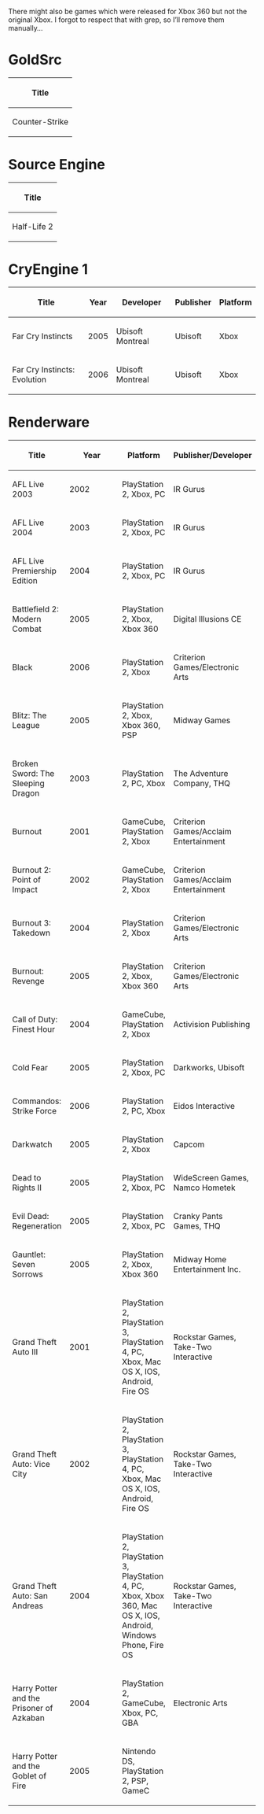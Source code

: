 There might also be games which were released for Xbox 360 but not the original Xbox. I forgot to respect that with grep, so I’ll remove them manually…

= GoldSrc =

{|
! Title
|-
| Counter-Strike
|}

= Source Engine =

{|
! Title
|-
| Half-Life 2
|}

= CryEngine 1 =

{|
! Title
! Year
! Developer
! Publisher
! Platform
|-
| Far Cry Instincts
| 2005
| Ubisoft Montreal
| Ubisoft
| Xbox
|-
| Far Cry Instincts: Evolution
| 2006
| Ubisoft Montreal
| Ubisoft
| Xbox
|}

= Renderware =

{|
!width="10%"| Title
!width="8%"| Year
!width="13%"| Platform
!width="27%"| Publisher/Developer
|-
| AFL Live 2003
| 2002
| PlayStation 2, Xbox, PC
| IR Gurus
|-
| AFL Live 2004
| 2003
| PlayStation 2, Xbox, PC
| IR Gurus
|-
| AFL Live Premiership Edition
| 2004
| PlayStation 2, Xbox, PC
| IR Gurus
|-
| Battlefield 2: Modern Combat
| 2005
| PlayStation 2, Xbox, Xbox 360
| Digital Illusions CE
|-
| Black
| 2006
| PlayStation 2, Xbox
| Criterion Games/Electronic Arts
|-
| Blitz: The League
| 2005
| PlayStation 2, Xbox, Xbox 360, PSP
| Midway Games
|-
| Broken Sword: The Sleeping Dragon
| 2003
| PlayStation 2, PC, Xbox
| The Adventure Company, THQ
|-
| Burnout
| 2001
| GameCube, PlayStation 2, Xbox
| Criterion Games/Acclaim Entertainment
|-
| Burnout 2: Point of Impact
| 2002
| GameCube, PlayStation 2, Xbox
| Criterion Games/Acclaim Entertainment
|-
| Burnout 3: Takedown
| 2004
| PlayStation 2, Xbox
| Criterion Games/Electronic Arts
|-
| Burnout: Revenge
| 2005
| PlayStation 2, Xbox, Xbox 360
| Criterion Games/Electronic Arts
|-
| Call of Duty: Finest Hour
| 2004
| GameCube, PlayStation 2, Xbox
| Activision Publishing
|-
| Cold Fear
| 2005
| PlayStation 2, Xbox, PC
| Darkworks, Ubisoft
|-
| Commandos: Strike Force
| 2006
| PlayStation 2, PC, Xbox
| Eidos Interactive
|-
| Darkwatch
| 2005
| PlayStation 2, Xbox
| Capcom
|-
| Dead to Rights II
| 2005
| PlayStation 2, Xbox, PC
| WideScreen Games, Namco Hometek
|-
| Evil Dead: Regeneration
| 2005
| PlayStation 2, Xbox, PC
| Cranky Pants Games, THQ
|-
| Gauntlet: Seven Sorrows
| 2005
| PlayStation 2, Xbox, Xbox 360
| Midway Home Entertainment Inc.
|-
| Grand Theft Auto III
| 2001
| PlayStation 2, PlayStation 3, PlayStation 4, PC, Xbox, Mac OS X, IOS, Android, Fire OS
| Rockstar Games, Take-Two Interactive
|-
| Grand Theft Auto: Vice City
| 2002
| PlayStation 2, PlayStation 3, PlayStation 4, PC, Xbox, Mac OS X, IOS, Android, Fire OS
| Rockstar Games, Take-Two Interactive
|-
| Grand Theft Auto: San Andreas
| 2004
| PlayStation 2, PlayStation 3, PlayStation 4, PC, Xbox, Xbox 360, Mac OS X, IOS, Android, Windows Phone, Fire OS
| Rockstar Games, Take-Two Interactive
|-
| Harry Potter and the Prisoner of Azkaban
| 2004
| PlayStation 2, GameCube, Xbox, PC, GBA
| Electronic Arts
|-
| Harry Potter and the Goblet of Fire
| 2005
| Nintendo DS, PlayStation 2, PSP, GameC
|}
